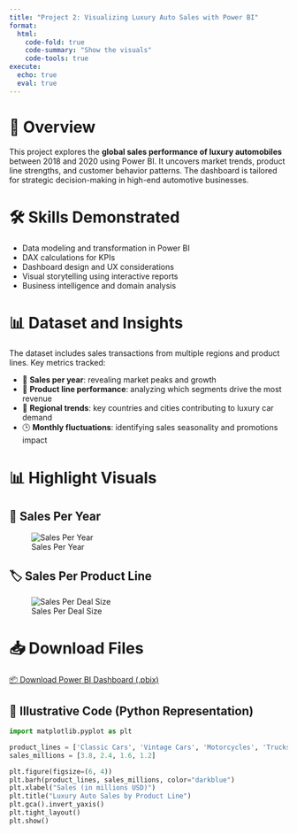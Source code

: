 ```yaml
---
title: "Project 2: Visualizing Luxury Auto Sales with Power BI"
format:
  html:
    code-fold: true
    code-summary: "Show the visuals"
    code-tools: true
execute:
  echo: true
  eval: true
---
```


# 🚗 Overview

This project explores the **global sales performance of luxury automobiles** between 2018 and 2020 using Power BI. It uncovers market trends, product line strengths, and customer behavior patterns. The dashboard is tailored for strategic decision-making in high-end automotive businesses.

# 🛠️ Skills Demonstrated

- Data modeling and transformation in Power BI  
- DAX calculations for KPIs  
- Dashboard design and UX considerations  
- Visual storytelling using interactive reports  
- Business intelligence and domain analysis  

# 📊 Dataset and Insights

The dataset includes sales transactions from multiple regions and product lines. Key metrics tracked:

- 🏁 **Sales per year**: revealing market peaks and growth  
- 🧾 **Product line performance**: analyzing which segments drive the most revenue  
- 📍 **Regional trends**: key countries and cities contributing to luxury car demand  
- 🕒 **Monthly fluctuations**: identifying sales seasonality and promotions impact  

# 📊 Highlight Visuals

## 📅 Sales Per Year

![Sales Per Year](../images/sales_per_year.png)

## 🏷️ Sales Per Product Line

![Sales Per Deal Size](../images/sales_per_deal_size.png)


# 📥 Download Files

<a href="../PowerBI%20Presentation%20FOR%20GROUP%203%20(2).pbix" class="btn btn-primary mt-2" download>📦 Download Power BI Dashboard (.pbix)</a>

## 🧪 Illustrative Code (Python Representation)

```python
import matplotlib.pyplot as plt

product_lines = ['Classic Cars', 'Vintage Cars', 'Motorcycles', 'Trucks']
sales_millions = [3.8, 2.4, 1.6, 1.2]

plt.figure(figsize=(6, 4))
plt.barh(product_lines, sales_millions, color="darkblue")
plt.xlabel("Sales (in millions USD)")
plt.title("Luxury Auto Sales by Product Line")
plt.gca().invert_yaxis()
plt.tight_layout()
plt.show()
```
